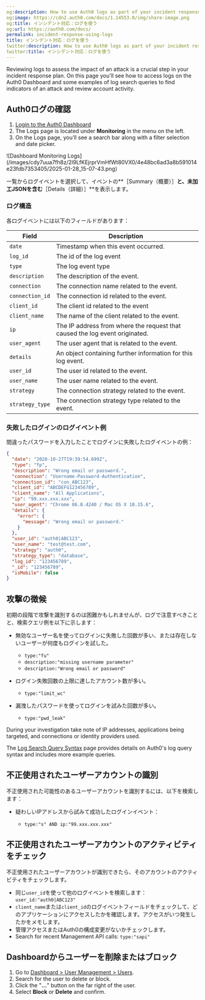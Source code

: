 ```yaml
---
og:description: How to use Auth0 logs as part of your incident response plan.
og:image: https://cdn2.auth0.com/docs/1.14553.0/img/share-image.png
og:title: インシデント対応：ログを使う
og:url: https://auth0.com/docs/
permalink: incident-response-using-logs
title: インシデント対応：ログを使う
twitter:description: How to use Auth0 logs as part of your incident response plan.
twitter:title: インシデント対応：ログを使う
---
```


Reviewing logs to assess the impact of an attack is a crucial step in your incident response plan. On this page you'll see how to access logs on the <Tooltip tip="Auth0 Dashboard: Auth0's main product to configure your services." cta="View Glossary" href="/docs/glossary?term=Auth0+Dashboard">Auth0 Dashboard</Tooltip> and some examples of log search queries to find indicators of an attack and review account activity.

## Auth0ログの確認

1. [Login to the Auth0 Dashboard](https://manage.auth0.com/#)
2. The Logs page is located under **Monitoring** in the menu on the left.
3. On the Logs page, you’ll see a search bar along with a filter selection and date picker.

<Frame>![Dashboard Monitoring Logs](/images/cdy7uua7fh8z/2l9LfKEjrprVmHfWt80VX0/4e48bc6ad3a8b591014e23fdb7353405/2025-01-28_15-07-43.png)</Frame>

一覧からログイベントを選択して、イベントの**［Summary（概要）］**と、未加工JSONを含む**［Details（詳細）］**を表示します。

### ログ構造

各ログイベントには以下のフィールドがあります：

<table class="table"><thead>
<tr>
<th>Field</th>
<th>Description</th>
</tr>
</thead>
<tbody>
<tr>
<td><code>date</code></td>
<td>Timestamp when this event occurred.</td>
</tr>
<tr>
<td><code>log_id</code></td>
<td>The id of the log event</td>
</tr>
<tr>
<td><code>type</code></td>
<td>The log event type</td>
</tr>
<tr>
<td><code>description</code></td>
<td>The description of the event.</td>
</tr>
<tr>
<td><code>connection</code></td>
<td>The connection name related to the event.</td>
</tr>
<tr>
<td><code>connection_id</code></td>
<td>The connection id related to the event.</td>
</tr>
<tr>
<td><code>client_id</code></td>
<td>The client id related to the event</td>
</tr>
<tr>
<td><code>client_name</code></td>
<td>The name of the client related to the event.</td>
</tr>
<tr>
<td><code>ip</code></td>
<td>The IP address from where the request that caused the log event originated.</td>
</tr>
<tr>
<td><code>user_agent</code></td>
<td>The user agent that is related to the event.</td>
</tr>
<tr>
<td><code>details</code></td>
<td>An object containing further information for this log event.</td>
</tr>
<tr>
<td><code>user_id</code></td>
<td>The user id related to the event.</td>
</tr>
<tr>
<td><code>user_name</code></td>
<td>The user name related to the event.</td>
</tr>
<tr>
<td><code>strategy</code></td>
<td>The connection strategy related to the event.</td>
</tr>
<tr>
<td><code>strategy_type</code></td>
<td>The connection strategy type related to the event.</td>
</tr>
</tbody>
</table>

### 失敗したログインのログイベント例

間違ったパスワードを入力したことでログインに失敗したログイベントの例：

```json lines
{
  "date": "2020-10-27T19:39:54.699Z",
  "type": "fp",
  "description": "Wrong email or password.",
  "connection": "Username-Password-Authentication",
  "connection_id": "con_ABC123",
  "client_id": "ABCDEFG123456789",
  "client_name": "All Applications",
  "ip": "99.xxx.xxx.xxx",
  "user_agent": "Chrome 86.0.4240 / Mac OS X 10.15.6",
  "details": {
    "error": {
      "message": "Wrong email or password."
    }
  },
  "user_id": "auth0|ABC123",
  "user_name": "test@test.com",
  "strategy": "auth0",
  "strategy_type": "database",
  "log_id": "123456789",
  "_id": "123456789",
  "isMobile": false
}
```






## 攻撃の徴候

初期の段階で攻撃を識別するのは困難かもしれませんが、ログで注意すべきことと、検索クエリ例を以下に示します：

* 無効なユーザー名を使ってログインに失敗した回数が多い、または存在しないユーザーが何度もログインを試した。

  + `type:"fu"`
  + `description:"missing username parameter"`
  + `description:"Wrong email or password"`
* ログイン失敗回数の上限に達したアカウント数が多い。

  + `type:"limit_wc"`
* 漏洩したパスワードを使ってログインを試みた回数が多い。

  + `type:"pwd_leak"`

During your investigation take note of IP addresses, applications being targeted, and connections or <Tooltip tip="Identity Provider (IdP): Service that stores and manages digital identities." cta="View Glossary" href="/docs/glossary?term=identity+providers">identity providers</Tooltip> used.

<Callout icon="file-lines" color="#0EA5E9" iconType="regular">

The [Log Search Query Syntax](/docs/deploy-monitor/logs/log-search-query-syntax) page provides details on Auth0's log query syntax and includes more example queries.

</Callout>

## 不正使用されたユーザーアカウントの識別

不正使用された可能性のあるユーザーアカウントを識別するには、以下を検索します：

* 疑わしいIPアドレスから試みて成功したログインイベント：

  + `type:"s" AND ip:"99.xxx.xxx.xxx"`

## 不正使用されたユーザーアカウントのアクティビティをチェック

不正使用されたユーザーアカウントが識別できたら、そのアカウントのアクティビティをチェックします。

* 同じ`user_id`を使って他のログイベントを検索します：`user_id:"auth0|ABC123"`
* `client_name`または`client_id`のログイベントフィールドをチェックして、どのアプリケーションにアクセスしたかを確認します。アクセスがいつ発生したかをメモします。
* 管理アクセスまたはAuth0の構成変更がないかチェックします。
* Search for recent <Tooltip tip="Management API: A product to allow customers to perform administrative tasks." cta="View Glossary" href="/docs/glossary?term=Management+API">Management API</Tooltip> calls: `type:"sapi"`

## Dashboardからユーザーを削除またはブロック

1. Go to [Dashboard > User Management > Users](https://manage.auth0.com/#/users).
2. Search for the user to delete or block.
3. Click the "**...**" button on the far right of the user.
4. Select **Block** or **Delete** and confirm.